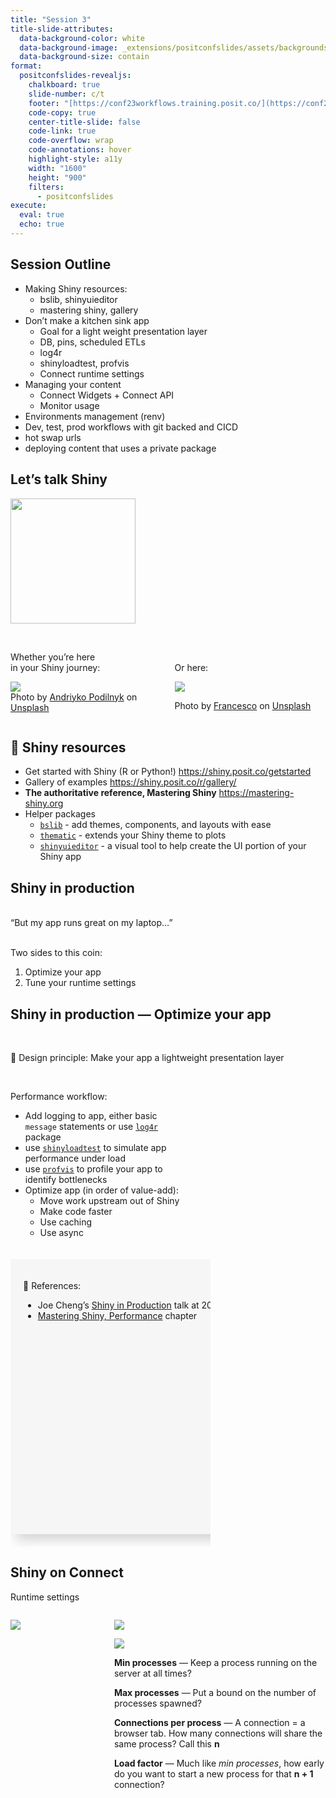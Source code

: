 ```yaml
---
title: "Session 3"
title-slide-attributes: 
  data-background-color: white
  data-background-image: _extensions/positconfslides/assets/backgrounds/content2-light.svg
  data-background-size: contain
format:
  positconfslides-revealjs: 
    chalkboard: true
    slide-number: c/t
    footer: "[https://conf23workflows.training.posit.co/](https://conf23workflows.training.posit.co/)"
    code-copy: true
    center-title-slide: false
    code-link: true
    code-overflow: wrap
    code-annotations: hover
    highlight-style: a11y
    width: "1600"
    height: "900"
    filters:
      - positconfslides
execute: 
  eval: true
  echo: true
---
```


## Session Outline

- Making Shiny resources: 
  - bslib, shinyuieditor
  - mastering shiny, gallery
- Don't make a kitchen sink app
  - Goal for a light weight presentation layer
  - DB, pins, scheduled ETLs
  - log4r
  - shinyloadtest, profvis
  - Connect runtime settings <activity / discussion>
- Managing your content
  - Connect Widgets + Connect API
  - Monitor usage
  
- Environments management (renv)
- Dev, test, prod workflows with git backed and CICD
- hot swap urls
- deploying content that uses a private package

  
## Let's talk Shiny

![](https://raw.githubusercontent.com/rstudio/hex-stickers/580e9bada770756d25dbd3696159744d1e9c9251/SVG/shiny.svg){style="padding-right: 15px;" .absolute left=600 top=10 width=200}
<br><br>

::::{.columns}

:::{.column width=50%}

:::{.fragment}

Whether you're here <br>
in your Shiny journey:

![](slide_resources/andriyko-podilnyk-RCfi7vgJjUY-unsplash.jpg) 
<br>[Photo by <a href="https://unsplash.com/@andriyko?utm_source=unsplash&utm_medium=referral&utm_content=creditCopyText">Andriyko Podilnyk</a> on <a href="https://unsplash.com/photos/orange-tabby-kitten-in-grasses-RCfi7vgJjUY?utm_source=unsplash&utm_medium=referral&utm_content=creditCopyText">Unsplash</a>]{.smallest}

:::

:::

:::{.column width=50%}

:::{.fragment}
<br>
Or here:

![](slide_resources/francesco-ZxNKxnR32Ng-unsplash.jpg) 

[Photo by <a href="https://unsplash.com/@detpho?utm_source=unsplash&utm_medium=referral&utm_content=creditCopyText">Francesco</a> on <a href="https://unsplash.com/photos/ZxNKxnR32Ng?utm_source=unsplash&utm_medium=referral&utm_content=creditCopyText">Unsplash</a>]{.smallest}

:::
:::
::::

## 🧰 Shiny resources

- Get started with Shiny (R or Python!) <https://shiny.posit.co/getstarted>
- Gallery of examples <https://shiny.posit.co/r/gallery/>
- **The authoritative reference, Mastering Shiny** <https://mastering-shiny.org>
- Helper packages
  - [`bslib`](https://rstudio.github.io/bslib/) - add themes, components, and layouts with ease 
  - [`thematic`](https://rstudio.github.io/thematic/) - extends your Shiny theme to plots  
  - [`shinyuieditor`](https://rstudio.github.io/shinyuieditor/index.html#trouble-installing/) - a visual tool to help create the UI portion of your Shiny app

## Shiny in production
<br>
"But my app runs great on my laptop..."
<br><br>

:::{.fragment}
Two sides to this coin:

1. Optimize your app
2. Tune your runtime settings 
:::

## Shiny in production --- Optimize your app

<br>

📣 Design principle: Make your app a lightweight presentation layer <br><br>


::::{.columns}

:::{.fragment}

:::{.column width=45%}
Performance workflow:

:::{.smaller}
- Add logging to app, either basic `message` statements or use [`log4r`](https://github.com/johnmyleswhite/log4r) package
- use [`shinyloadtest`](https://rstudio.github.io/shinyloadtest/) to simulate app performance under load 
- use [`profvis`](https://rstudio.github.io/profvis/) to profile your app to identify bottlenecks
- Optimize app (in order of value-add):
  - Move work upstream out of Shiny
  - Make code faster 
  - Use caching 
  - Use async 

:::

:::

:::{.column width=50%}

:::{style="background: #F6F6F6; width: 600px; height: 400px; margin: 20px; padding: 20px; box-shadow: 0 18px 18px -9px lightgray; margin-left: auto; margin-right: auto;" }
🧰 References: 

- Joe Cheng's [Shiny in Production](https://youtu.be/Wy3TY0gOmJw) talk at 2019 rstudio::conf 
- [Mastering Shiny, Performance](https://mastering-shiny.org/performance.html) chapter
:::

:::

:::

::::

## Shiny on Connect

Runtime settings 

::::{.columns}

:::{.column width=30%}

![](slide_resources/runtime_settings.png)

:::

:::{.column width=70%} 

::: {.r-stack}
![](https://media.giphy.com/media/3o6Mbsras7qdAwgABW/giphy.gif){.fragment .fade-in-then-out fig-align="center" }

![](https://media.giphy.com/media/lvlLuc2zhi39C/giphy.gif){.fragment .fade-in-then-out fig-align="center"}

:::{.fragment}
**Min processes** — Keep a process running on the server at all times?

**Max processes** — Put a bound on the number of processes spawned?

**Connections per process** — [A connection = a browser tab]{.teal}. How many connections will share the same process? Call this **n**

**Load factor** — Much like *min processes*, how early do you want to start a new process for that **n + 1** connection?
:::


:::{.fragment}

:::

:::



:::

::::
